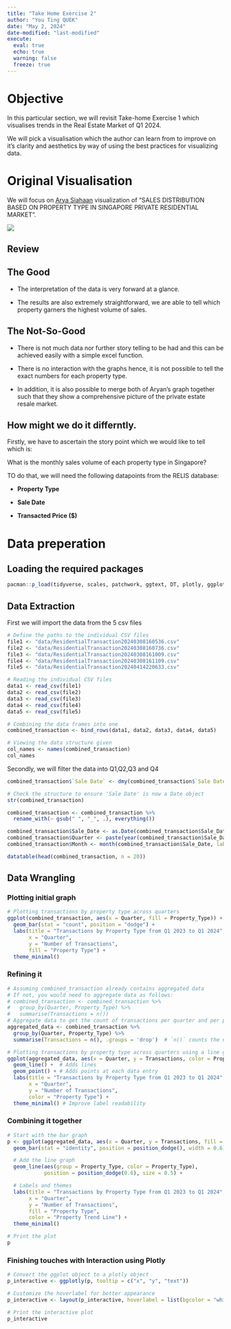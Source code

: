 ```yaml
---
title: "Take Home Exercise 2"
author: "You Ting QUEK"
date: "May 2, 2024"
date-modified: "last-modified"
execute: 
  eval: true
  echo: true
  warning: false
  freeze: true
---
```


# Objective

In this particular section, we will revisit Take-home Exercise 1 which visualises trends in the Real Estate Market of Q1 2024.

We will pick a visualisation which the author can learn from to improve on it's clarity and aesthetics by way of using the best practices for visualizing data.

# Original Visualisation

We will focus on [Arya Siahaan](https://isss608-aryasiahaan.netlify.app/take-home_ex/take-home_ex01/take-home_ex01) visualization of "SALES DISTRIBUTION BASED ON PROPERTY TYPE IN SINGAPORE PRIVATE RESIDENTIAL MARKET".

![](images/Screenshot%202024-05-02%20at%208.36.02%20PM.png){fig-align="center"}

## Review

::: panel-tabset
## The Good 

-   The interpretation of the data is very forward at a glance.

-   The results are also extremely straightforward, we are able to tell which property garners the highest volume of sales.

## The Not-So-Good

-   There is not much data nor further story telling to be had and this can be achieved easily with a simple excel function.

-   There is no interaction with the graphs hence, it is not possible to tell the exact numbers for each property type.

-   In addition, it is also possible to merge both of Aryan's graph together such that they show a comprehensive picture of the private estate resale market.
:::

## How might we do it differntly.

Firstly, we have to ascertain the story point which we would like to tell which is:

What is the monthly sales volume of each property type in Singapore?

TO do that, we will need the following datapoints from the RELIS database:

-   **Property Type**

-   **Sale Date**

-   **Transacted Price ($)**


# Data preperation

## Loading the required packages
```r
pacman::p_load(tidyverse, scales, patchwork, ggtext, DT, plotly, ggplot2)
```

## Data Extraction
First we will import the data from the 5 csv files
```r
# Define the paths to the individual CSV files
file1 <- "data/ResidentialTransaction20240308160536.csv"
file2 <- "data/ResidentialTransaction20240308160736.csv"
file3 <- "data/ResidentialTransaction20240308161009.csv"
file4 <- "data/ResidentialTransaction20240308161109.csv"
file5 <- "data/ResidentialTransaction20240414220633.csv"

# Reading the individual CSV files
data1 <- read_csv(file1)
data2 <- read_csv(file2)
data3 <- read_csv(file3)
data4 <- read_csv(file4)
data5 <- read_csv(file5)

# Combining the data frames into one
combined_transaction <- bind_rows(data1, data2, data3, data4, data5)

# Viewing the data structure given
col_names <- names(combined_transaction)
col_names
```

Secondly, we will filter the data into Q1,Q2,Q3 and Q4

```r
combined_transaction$`Sale Date` <- dmy(combined_transaction$`Sale Date`)

# Check the structure to ensure 'Sale Date' is now a Date object
str(combined_transaction)
```

```r

combined_transaction <- combined_transaction %>%
  rename_with(~ gsub(" ", "_", .), everything())

combined_transaction$Sale_Date <- as.Date(combined_transaction$Sale_Date, format = "%d %b %Y")
combined_transaction$Quarter <- paste(year(combined_transaction$Sale_Date), "Q", quarter(combined_transaction$Sale_Date), sep="")
combined_transaction$Month <- month(combined_transaction$Sale_Date, label = TRUE)


```

```r
datatable(head(combined_transaction, n = 20))
```

## Data Wrangling

### Plotting initial graph

```r
# Plotting transactions by property type across quarters
ggplot(combined_transaction, aes(x = Quarter, fill = Property_Type)) +
  geom_bar(stat = "count", position = "dodge") +
  labs(title = "Transactions by Property Type from Q1 2023 to Q1 2024",
       x = "Quarter",
       y = "Number of Transactions",
       fill = "Property Type") +
  theme_minimal()
```
### Refining it 

```r

# Assuming combined_transaction already contains aggregated data
# If not, you would need to aggregate data as follows:
# combined_transaction <- combined_transaction %>%
#   group_by(Quarter, Property_Type) %>%
#   summarise(Transactions = n())
# Aggregate data to get the count of transactions per quarter and per property type
aggregated_data <- combined_transaction %>%
  group_by(Quarter, Property_Type) %>%
  summarise(Transactions = n(), .groups = 'drop')  # `n()` counts the number of rows in each group

# Plotting transactions by property type across quarters using a line graph
ggplot(aggregated_data, aes(x = Quarter, y = Transactions, color = Property_Type, group = Property_Type)) +
  geom_line() +  # Adds lines
  geom_point() + # Adds points at each data entry
  labs(title = "Transactions by Property Type from Q1 2023 to Q1 2024",
       x = "Quarter",
       y = "Number of Transactions",
       color = "Property Type") +
  theme_minimal() # Improve label readability

```

### Combining it together
```r
# Start with the bar graph
p <- ggplot(aggregated_data, aes(x = Quarter, y = Transactions, fill = Property_Type)) +
  geom_bar(stat = "identity", position = position_dodge(), width = 0.6) +  # Draw the bars

  # Add the line graph
  geom_line(aes(group = Property_Type, color = Property_Type), 
            position = position_dodge(0.6), size = 0.5) +

  # Labels and themes
  labs(title = "Transactions by Property Type from Q1 2023 to Q1 2024",
       x = "Quarter",
       y = "Number of Transactions",
       fill = "Property Type",
       color = "Property Trend Line") +
  theme_minimal() 

# Print the plot
p

```

### Finishing touches with Interaction using Plotly
```r

# Convert the ggplot object to a plotly object
p_interactive <- ggplotly(p, tooltip = c("x", "y", "text"))

# Customize the hoverlabel for better appearance
p_interactive <- layout(p_interactive, hoverlabel = list(bgcolor = "white"))

# Print the interactive plot
p_interactive


```
